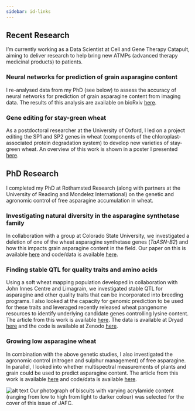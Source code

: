 ```yaml
---
sidebar: id-links
---
```


## Recent Research

I'm currently working as a Data Scientist at Cell and Gene Therapy Catapult, aiming to deliver research to help bring new ATMPs (advanced therapy medicinal products) to patients.

### Neural networks for prediction of grain asparagine content

I re-analysed data from my PhD (see below) to assess the accuracy of neural networks for prediction of grain asparagine content from imaging data. The results of this analysis are available on bioRxiv [here](https://doi.org/10.1101/2023.12.04.569839).

### Gene editing for stay-green wheat

As a postdoctoral researcher at the University of Oxford, I led on a project editing the SP1 and SP2 genes in wheat (components of the chloroplast-associated protein degradation system) to develop new varieties of stay-green wheat. An overview of this work is shown in a poster I presented [here](https://doi.org/10.5281/zenodo.10262994).

## PhD Research

I completed my PhD at Rothamsted Research (along with partners at the University of Reading and Mondelez International) on the genetic and agronomic control of free asparagine accumulation in wheat.

### Investigating natural diversity in the asparagine synthetase family

In collaboration with a group at Colorado State University, we investigated a deletion of one of the wheat asparagine synthetase genes (*TaASN-B2*) and how this impacts grain asparagine content in the field. Our paper on this is available [here](https://bmcplantbiol.biomedcentral.com/articles/10.1186/s12870-021-03058-7) and code/data is available [here](https://zenodo.org/record/7760909#.ZCMNeXbMJaQ).

### Finding stable QTL for quality traits and amino acids

Using a soft wheat mapping population developed in collaboration with John Innes Centre and Limagrain, we investigated stable QTL for asparagine and other quality traits that can be incorporated into breeding programs. I also looked at the capacity for genomic prediction to be used for these traits and leveraged recently released wheat pangenome resources to identify underlying candidate genes controlling lysine content. The article from this work is available [here](https://acsess.onlinelibrary.wiley.com/doi/10.1002/tpg2.20335). The data is available at Dryad [here](https://doi.org/10.5061/dryad.b8gtht7hj) and the code is available at Zenodo [here](https://zenodo.org/record/7759333).

### Growing low asparagine wheat

In combination with the above genetic studies, I also investigated the agronomic control (nitrogen and sulphur management) of free asparagine. In parallel, I looked into whether multispectral measurements of plants and grain could be used to predict asparagine content. The article from this work is available [here](https://pubs.acs.org/doi/full/10.1021/acs.jafc.2c07208) and code/data is available [here](https://zenodo.org/record/7760903#.ZCMNXHbMJaQ).

![alt text](/assets/images/JAFC_cover.jpg) Our photograph of biscuits with varying acrylamide content (ranging from low to high from light to darker colour) was selected for the cover of this issue of JAFC.
